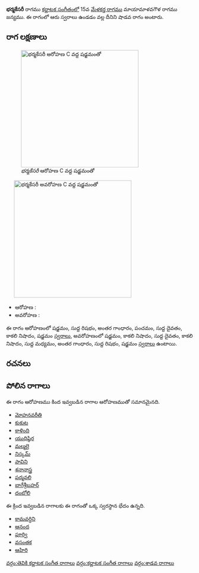 {{Infobox ragam
	| name          	= భర్మకేసరీ
	| synonym	    	= 
	| mela          	= 
	| chakra        	= 
	| janaka        	= 
	| type          	= శాడవ
	| arohanam      	= {{svaraC|S|R1|G3|P|D1|N3|S'}} 
	| avarohanam    	= {{svaraC|S'|N3|D1|N3|M1|G3|R1|S}}
	| jeeva         	=
	| chhaya        	=
	| nyasa         	=
	| vishesha      	= 
	| equivalent  		= 
}}
{{కర్ణాటక సంగీత రాగాలు}}
'''భర్మకేసరీ''' రాగము [[కర్ణాటక సంగీతం]]లో 15వ [[మేళకర్త రాగము]] మాయామాళవగౌళ రాగము జన్యము.  ఈ రాగంలో ఆరు స్వరాలు ఉండడం వల్ల దీనిని షాడవ రాగం అంటారు.


==రాగ లక్షణాలు==
[[Image:bharmakesari_ar_kb2wiki.png|thumb|right|316px|''భర్మకేసరీ'' ఆరోహణ C వద్ద షడ్జమంతో]]
	[[Image:bharmakesari_av_kb2wiki.png|thumb|right|316px|''భర్మకేసరీ'' అవరోహణ C వద్ద షడ్జమంతో]]

* ఆరోహణ : {{svaraC|S|R1|G3|P|D1|N3|S'}} 
* అవరోహణ : {{svaraC|S'|N3|D1|N3|M1|G3|R1|S}}

ఈ రాగం ఆరోహణంలో షడ్జమం, సుద్ద  రిషభం, అంతర గాంధారం, పంచమం, సుద్ద దైవతం, కాకలి  నిషాదం, షడ్జమం [[స్వరాలు]], అవరోహణంలో షడ్జమం, కాకలి  నిషాదం, సుద్ద దైవతం, కాకలి  నిషాదం, సుద్ద మధ్యమం, అంతర గాంధారం, సుద్ద  రిషభం, షడ్జమం [[స్వరాలు]] ఉంటాయి.

==రచనలు==



==పోలిన రాగాలు==
ఈ రాగం ఆరోహణము కింద ఇవ్వబడిన రాగాల ఆరోహణముతో సమానమైనది.
* [[మోహనవరీతి]]
* [[కుకుట]]
* [[కాళింది]]
* [[యుధిష్ఠిర]]
* [[మల్మలై]]
* [[నిస్కమ్]]
* [[పావిని]]
* [[ శనానాస్త్ర]]
* [[పద్మవలి]]
* [[బాగేశ్రీబహర్]]
* [[దంబోలి]]

ఈ క్రింద ఇవ్వబడిన రాగాలకు ఈ రాగంతో ఒక్క స్వరస్థాన భేదం ఉన్నది.
* [[కామవర్ధిని]]
* [[ఆనంద]]
* [[పూర్వి]]
* [[వసంతక]]
* [[ఆహిరి]]



[[వర్గం:తెవికి కర్ణాటక సంగీత రాగాలు]]
[[వర్గం:కర్ణాటక సంగీత రాగాలు]]
[[వర్గం:శాడవ రాగాలు]]